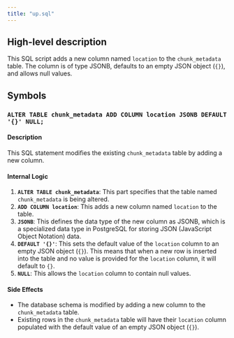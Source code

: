 ```yaml
---
title: "up.sql"
---
```


## High-level description
This SQL script adds a new column named `location` to the `chunk_metadata` table. The column is of type JSONB, defaults to an empty JSON object (`{}`), and allows null values.

## Symbols

### `ALTER TABLE chunk_metadata ADD COLUMN location JSONB DEFAULT '{}' NULL;`
#### Description
This SQL statement modifies the existing `chunk_metadata` table by adding a new column.

#### Internal Logic
1. **`ALTER TABLE chunk_metadata`**: This part specifies that the table named `chunk_metadata` is being altered.
2. **`ADD COLUMN location`**: This adds a new column named `location` to the table.
3. **`JSONB`**: This defines the data type of the new column as JSONB, which is a specialized data type in PostgreSQL for storing JSON (JavaScript Object Notation) data.
4. **`DEFAULT '{}'`**: This sets the default value of the `location` column to an empty JSON object (`{}`). This means that when a new row is inserted into the table and no value is provided for the `location` column, it will default to `{}`.
5. **`NULL`**: This allows the `location` column to contain null values.

#### Side Effects
- The database schema is modified by adding a new column to the `chunk_metadata` table.
- Existing rows in the `chunk_metadata` table will have their `location` column populated with the default value of an empty JSON object (`{}`).
